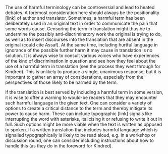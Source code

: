 
The use of harmful terminology can be controversial and lead to heated debates. A foremost consideration here should always be the positionality [link] of author and translator. Sometimes, a harmful term has been deliberately used in an original text in order to communicate the pain that some words cause. Censoring the term in translation might thus be to undermine the possibly anti-discriminatory work the original is trying to do, as well as to insert discourses into the translation that are absent in the original (could cite Assaf). At the same time, including hurtful language in ignorance of the possible further harm it may cause in translation is no solution. It is always wise to consult various voices who have experiences of the kind of discrimination in question and see how they feel about the use of a harmful term in translation (see the process they went through for Kindred). This is unlikely to produce a single, unanimous response, but it is important to gather an array of considerations, especially from the perspectives of those likely to be harmed by the term.

If the translation is best served by including a harmful term in some version, it is wise to offer a warning to would-be readers that they may encounter such harmful language in the given text. One can consider a variety of options to create a critical distance to the term and thereby mitigate its power to cause harm. These can include typographic [link] signals like interrupting the word with asterisks, italicising it or refusing to write it out in full. Such options might be more viable when the text is written as opposed to spoken. If a written translation that includes harmful language which is signalled typographically is likely to be read aloud, e.g. in a workshop or discussion round, one can consider including instructions about how to handle this (as they do in the foreword for Kindred).
